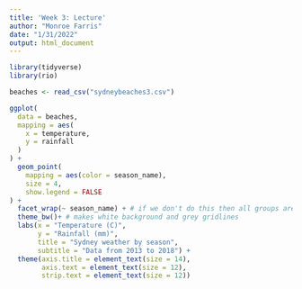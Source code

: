 ```yaml
---
title: 'Week 3: Lecture'
author: "Monroe Farris"
date: "1/31/2022"
output: html_document
---
```


```r
library(tidyverse)
library(rio)
```


```r
beaches <- read_csv("sydneybeaches3.csv")
```

```r
ggplot(
  data = beaches,
  mapping = aes(
    x = temperature,
    y = rainfall
  )
) + 
  geom_point(
    mapping = aes(color = season_name),
    size = 4,
    show.legend = FALSE
) + 
  facet_wrap(~ season_name) + # if we don't do this then all groups are on one canvas 
  theme_bw()+ # makes white background and grey gridlines 
  labs(x = "Temperature (C)", 
       y = "Rainfall (mm)",
       title = "Sydney weather by season",
       subtitle = "Data from 2013 to 2018") + 
  theme(axis.title = element_text(size = 14),
        axis.text = element_text(size = 12),
        strip.text = element_text(size = 12))
```


